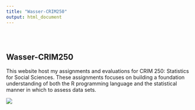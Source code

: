 ```yaml
---
title: "Wasser-CRIM250"
output: html_document
---
```


<style type="text/css">
.title {
  display: none;
}

#getting-started img {
  margin-right: 10px;
}

</style>

<div class="row" style="padding-top: 30px;">
<div class="col-sm-6">

# **Wasser-CRIM250**

This website host my assignments and evaluations for CRIM 250: Statistics for Social Sciences. These assignments focuses on building a foundation understanding of both the R programming language and the statistical manner in which to assess data sets.


</div>
<div class="col-sm-6">

<a href = "https://crumplab.github.io">
![](images/logo.png)
</a>
</div>
